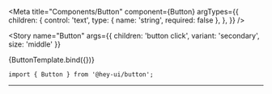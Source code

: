 


<Meta
  title="Components/Button"
  component={Button}
  argTypes={{
    children: {
      control: 'text',
      type: { name: 'string', required: false },
    },
  }}
/>


<!-- Canvas -->

<Story
  name="Button"
  args={{ children: 'button click', variant: 'secondary', size: 'middle' }}
>
  {ButtonTemplate.bind({})}
</Story>

<!-- Docs -->

<ComponentHeader
  name="Button"
  version={version}
  stage={3}
  design="https://www.figma.com/"
/>

<Status stage={1} />

```tsx
import { Button } from '@hey-ui/button';
```

<Props of={Button} />

<CssVars css={styles} />

<hr />

<Description />

<Changelog />
